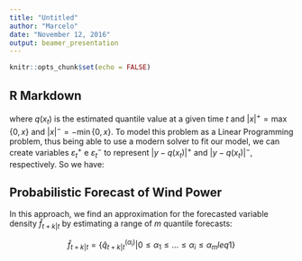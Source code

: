```yaml
---
title: "Untitled"
author: "Marcelo"
date: "November 12, 2016"
output: beamer_presentation
---
```


```r
knitr::opts_chunk$set(echo = FALSE)
```



## R Markdown

\begin{equation}
\min_{q}\sum_{t=1}^{n}\alpha|y_{t}-q(x_t)|^{+}+(1-\alpha)|y_{t}-q(x_t)|^{-},
\label{eq:linear-model}
\end{equation}
where $q(x_t)$ is the estimated quantile value at a given time $t$ and $|x|^+=\max\{0,x\}$ and $|x|^-=-\min\{0,x\}$. To model this problem as a Linear Programming problem, thus being able to use a modern solver to fit our model,  we can create variables $\varepsilon^+_t$ e $\varepsilon^-_t$ to represent $|y-q(x_t)|^+$ and $|y-q(x_t)|^-$, respectively. So we have:
\begin{equation}
\begin{aligned}\min_{q,\varepsilon_{t}^{+}, \varepsilon_{t}^{-}} & \sum_{t=1}^{n}\left(\lambda\varepsilon_{t}^{+}+(1-\lambda)\varepsilon_{t}^{-}\right) & \\
\mbox{s.t. } & \varepsilon_{t}^{+}-\varepsilon_{t}^{-}=y_{t}-q(x_{t}), & \qquad\forall t \in \{1,\dots,n\},\\
& \varepsilon_t^+,\varepsilon_t^- \geq 0, & \qquad \forall t \in \{1,\dots,n\}.
\end{aligned}
\label{eq:qar-general}
\end{equation}


## Probabilistic Forecast of Wind Power

In this approach, we find an approximation for the forecasted variable density $\hat{f}_{t+k|t}$ by estimating a range of $m$ quantile forecasts:

$$\hat{f}_{t+k|t} = \{  \hat{q}^{(\alpha_i)}_{t+k|t} | 0 \leq \alpha_1 \leq \dots \leq \alpha_i \leq \alpha_m leq 1 \}$$

